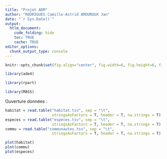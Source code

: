 ```yaml
---
title: "Projet ADM"
author: "RODRIGUES Camille-Astrid AMOUROUX Jan"
date: "`r Sys.Date()`"
output: 
  htlm_document:
    code_folding: hide
    toc: TRUE
    cache: TRUE
editor_options: 
  chunk_output_type: console
---
```


```r
knitr::opts_chunk$set(fig.align="center", fig.width=6, fig.height=6, fig.path="Figs/", echo=TRUE, warning=FALSE, message=FALSE, cache=TRUE)
```

```r
library(ade4)

library(rpart)

library(MASS)
```


Ouverture données : 

```r
habitat = read.table("habitat.tsv", sep = "\t",
                     stringsAsFactors = T, header = T, na.strings = T)
especes = read.table("especes.tsv", sep = "\t",
                     stringsAsFactors = T, header = T, na.strings = T)
commu = read.table("communautes.tsv", sep = "\t",
                     stringsAsFactors = T, header = T, na.strings = T)
```

```r
plot(habitat)
plot(commu)
plot(especes)

```

```r

```






